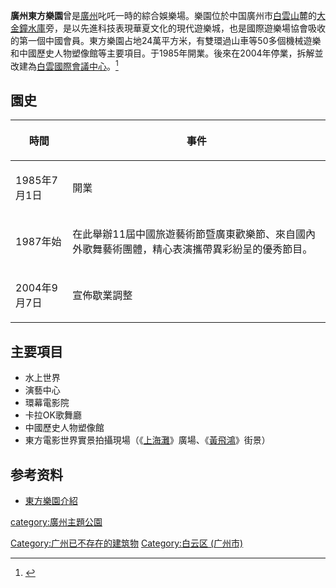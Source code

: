 '''廣州東方樂園'''曾是[[廣州|廣州]]叱吒一時的綜合娛樂場。樂園位於中国廣州市[[白云山_(广州)|白雲山]]麓的[[大金鐘水庫|大金鐘水庫]]旁，是以先進科技表現華夏文化的現代遊樂城，也是國際遊樂場協會吸收的第一個中國會員。東方樂園占地24萬平方米，有雙環過山車等50多個機械遊樂和中國歷史人物塑像館等主要項目。于1985年開業。後來在2004年停業，拆解並改建為[[白雲國際會議中心|白雲國際會議中心]]。<ref>{{cite web|url=http://www.southcn.com/travel/lyxw/200409080069.htm|title=历经风雨19载 广州东方乐园歇业|publisher=信息时报|date=2004年9月8日|language=zh-cn|access-date=2009年1月10日|archive-date=2016年3月4日|archive-url=https://web.archive.org/web/20160304201803/http://www.southcn.com/travel/lyxw/200409080069.htm|dead-url=no}}</ref>

==園史==
{| border="0" class="wikitable"
!時間
!事件
|-
|1985年7月1日
|開業
|-
|1987年始
|在此舉辦11屆中國旅遊藝術節暨廣東歡樂節、來自國內外歌舞藝術團體，精心表演攜帶異彩紛呈的優秀節目。
|-
|2004年9月7日
|宣佈歇業調整
|}
==主要項目==
*水上世界
*演藝中心
*環幕電影院
*卡拉OK歌舞廳
*中國歷史人物塑像館
*東方電影世界實景拍攝現場（《[[上海灘|上海灘]]》廣場、《[[黃飛鴻|黃飛鴻]]》街景）

==参考资料==
<references/>

*[https://web.archive.org/web/20080615223017/http://www.citsgo.com/jingdian/cn/guangzhou/200504/3242.html 東方樂園介紹 ]
{{广州}}
[[category:廣州主題公園|category:廣州主題公園]]
[[Category:广州已不存在的建筑物|Category:广州已不存在的建筑物]]
[[Category:白云区_(广州市)|Category:白云区 (广州市)]]